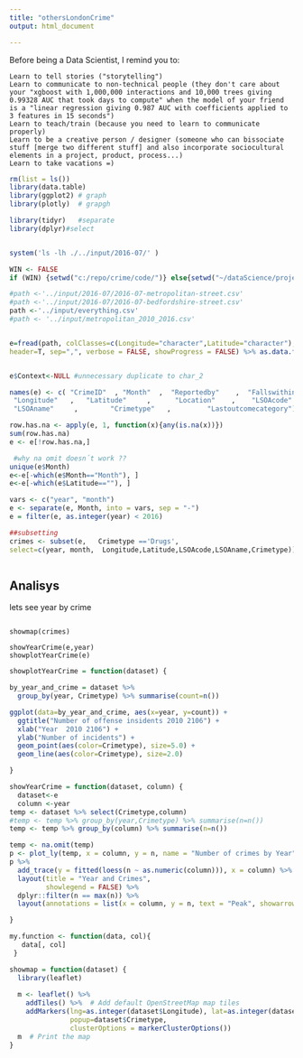 ```yaml
---
title: "othersLondonCrime"
output: html_document

---
```


Before being a Data Scientist, I remind you to:

    Learn to tell stories ("storytelling")
    Learn to communicate to non-technical people (they don't care about your "xgboost with 1,000,000 interactions and 10,000 trees giving 0.99328 AUC that took days to compute" when the model of your friend is a "linear regression giving 0.987 AUC with coefficients applied to 3 features in 15 seconds")
    Learn to teach/train (because you need to learn to communicate properly)
    Learn to be a creative person / designer (someone who can bissociate stuff [merge two different stuff] and also incorporate sociocultural elements in a project, product, process...)
    Learn to take vacations =)


```r

rm(list = ls())
library(data.table)
library(ggplot2) # graph
library(plotly)  # grapgh

library(tidyr)   #separate
library(dplyr)#select


system('ls -lh ./../input/2016-07/' )

WIN <- FALSE
if (WIN) {setwd("c:/repo/crime/code/")} else{setwd("~/dataScience/projects/repo/crime/code/")}

#path <-'../input/2016-07/2016-07-metropolitan-street.csv'
#path <-'../input/2016-07/2016-07-bedfordshire-street.csv'
path <-'../input/everything.csv'
#path <- '../input/metropolitan_2010_2016.csv'


e=fread(path, colClasses=c(Longitude="character",Latitude="character"),
header=T, sep=",", verbose = FALSE, showProgress = FALSE) %>% as.data.frame() # SILENCE


e$Context<-NULL #unnecessary duplicate to char_2

names(e) <- c( "CrimeID"  , "Month"  ,  "Reportedby"    ,  "Fallswithin" ,  
 "Longitude"   ,   "Latitude"     ,      "Location"    ,    "LSOAcode"     ,       
 "LSOAname"     ,        "Crimetype"   ,         "Lastoutcomecategory")


```



```r



row.has.na <- apply(e, 1, function(x){any(is.na(x))})
sum(row.has.na)
e <- e[!row.has.na,]

 #why na omit doesn´t work ??
unique(e$Month)
e<-e[-which(e$Month=="Month"), ] 
e<-e[-which(e$Latitude==""), ] 

vars <- c("year", "month")
e <- separate(e, Month, into = vars, sep = "-")
e = filter(e, as.integer(year) < 2016)

##subsetting
crimes <- subset(e,   Crimetype =='Drugs',
select=c(year, month,  Longitude,Latitude,LSOAcode,LSOAname,Crimetype)) 



```


## Analisys

lets see year by crime


```{#anaysis}

showmap(crimes)

showYearCrime(e,year)
showplotYearCrime(e)
```



```r
showplotYearCrime = function(dataset) {

by_year_and_crime = dataset %>%
  group_by(year, Crimetype) %>% summarise(count=n())

ggplot(data=by_year_and_crime, aes(x=year, y=count)) +
  ggtitle("Number of offense insidents 2010 2106") +
  xlab("Year  2010 2106") +
  ylab("Number of incidents") + 
  geom_point(aes(color=Crimetype), size=5.0) + 
  geom_line(aes(color=Crimetype), size=2.0)

}

showYearCrime = function(dataset, column) {
  dataset<-e
  column <-year
temp <- dataset %>% select(Crimetype,column)
#temp <- temp %>% group_by(year,Crimetype) %>% summarise(n=n())
temp <- temp %>% group_by(column) %>% summarise(n=n())

temp <- na.omit(temp)
p <- plot_ly(temp, x = column, y = n, name = "Number of crimes by Year")
p %>%
  add_trace(y = fitted(loess(n ~ as.numeric(column))), x = column) %>%
  layout(title = "Year and Crimes",
         showlegend = FALSE) %>%
  dplyr::filter(n == max(n)) %>%
  layout(annotations = list(x = column, y = n, text = "Peak", showarrow = T))

}

my.function <- function(data, col){
   data[, col]
 }

showmap = function(dataset) {
  library(leaflet)
  
  m <- leaflet() %>%
    addTiles() %>%  # Add default OpenStreetMap map tiles
    addMarkers(lng=as.integer(dataset$Longitude), lat=as.integer(dataset$Latitude),
               popup=dataset$Crimetype,
               clusterOptions = markerClusterOptions())
  m  # Print the map
}
```

